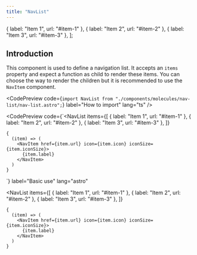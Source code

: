 ```yaml
---
title: "NavList"
---
```


  { label: "Item 1", url: "#item-1" },
  { label: "Item 2", url: "#item-2" },
  { label: "Item 3", url: "#item-3" },
];

## Introduction

This component is used to define a navigation list. It accepts an `items` property and expect a function as child to render these items. You can choose the way to render the children but it is recommended to use the `NavItem` component.

<CodePreview
  code={`import NavList from "./components/molecules/nav-list/nav-list.astro";`}
  label="How to import"
  lang="ts"
/>

<CodePreview
  code={`<NavList
    items={[
      { label: "Item 1", url: "#item-1" },
      { label: "Item 2", url: "#item-2" },
      { label: "Item 3", url: "#item-3" },
    ]}
>
    {
      (item) => (
        <NavItem href={item.url} icon={item.icon} iconSize={item.iconSize}>
          {item.label}
        </NavItem>
      )
    }
</NavList>`}
  label="Basic use"
  lang="astro"
>
  <NavList
    items={[
      { label: "Item 1", url: "#item-1" },
      { label: "Item 2", url: "#item-2" },
      { label: "Item 3", url: "#item-3" },
    ]}
  >
    {
      (item) => (
        <NavItem href={item.url} icon={item.icon} iconSize={item.iconSize}>
          {item.label}
        </NavItem>
      )
    }
  </NavList>
</CodePreview>
